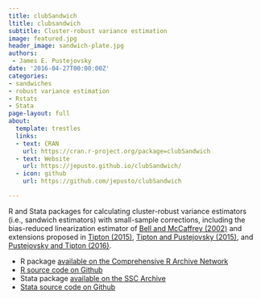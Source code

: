 ```yaml
---
title: clubSandwich
ltitle: clubsandwich
subtitle: Cluster-robust variance estimation
image: featured.jpg
header_image: sandwich-plate.jpg
authors: 
 - James E. Pustejovsky
date: '2016-04-27T00:00:00Z'
categories:
- sandwiches
- robust variance estimation
- Rstats
- Stata
page-layout: full
about:
  template: trestles
  links:
  - text: CRAN
    url: https://cran.r-project.org/package=clubSandwich
  - text: Website
    url: https://jepusto.github.io/clubSandwich/
  - icon: github
    url: https://github.com/jepusto/clubSandwich

---
```


R and Stata packages for calculating cluster-robust variance estimators (i.e., sandwich estimators) with small-sample corrections, including the bias-reduced linearization estimator of [Bell and McCaffrey (2002)](http://www.statcan.gc.ca/pub/12-001-x/2002002/article/9058-eng.pdf) and extensions proposed in [Tipton (2015)](http://psycnet.apa.org/record/2014-14616-001), [Tipton and Pustejovsky (2015)](/publication/rve-for-meta-regression/), and [Pustejovsky and Tipton (2016)](/publication/rve-in-fixed-effects-models/). 

- R package [available on the Comprehensive R Archive Network](https://cran.r-project.org/package=clubSandwich)
- [R source code on Github](https://github.com/jepusto/clubSandwich)
- Stata package [available on the SSC Archive](https://ideas.repec.org/c/boc/bocode/s458352.html)
- [Stata source code on Github](https://github.com/jepusto/clubSandwich-Stata)

